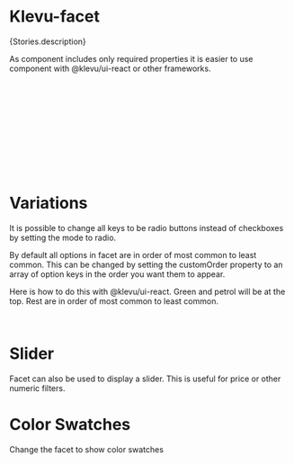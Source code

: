 
<Meta of={Stories} />

# Klevu-facet

<Markdown>{Stories.description}</Markdown>

<Canvas of={Stories.Facet} />

As component includes only required properties it is easier to use component with @klevu/ui-react or other frameworks.

```jsx
import React from "react"
import { KlevuFacet } from "@klevu/ui-react"
import { FilterManager } from "@klevu/core"

const manager = new FilterManager()

// Load the manager options with KlevuFetch or other method.

const MyComp = () => {
  return <KlevuFacet manager={manager} option={manager.options[0]} mode="checkbox" />
}
```

<Controls />

# Variations

It is possible to change all keys to be radio buttons instead of checkboxes by setting the mode to radio.

<Canvas of={Stories.FacetWithRadio} />

By default all options in facet are in order of most common to least common. This can be changed by setting the customOrder property to an array of option keys in the order you want them to appear.

Here is how to do this with @klevu/ui-react. Green and petrol will be at the top. Rest are in order of most common to least common.

<Canvas sourceState="none" of={Stories.CustomOrder} />

```jsx
<KlevuFacet manager={manager} option={manager.options[0]} customOrder={["green", "petrol"]} />
```

# Slider

Facet can also be used to display a slider. This is useful for price or other numeric filters.

<Canvas sourceState="none" of={Stories.Slider} />

# Color Swatches

Change the facet to show color swatches

<Canvas sourceState="none" of={Stories.ColorSwatches} />

<KlevuAutoDocs of={Stories} />
